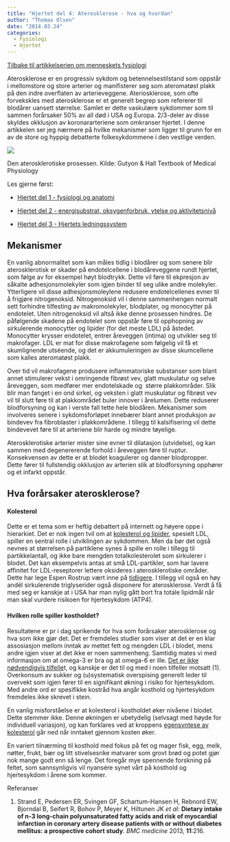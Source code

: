 ```yaml
---
title: "Hjertet del 4: Aterosklerose - hva og hvordan"
author: "Thomas Olsen"
date: "2014.03.24"
categories: 
  - Fysiologi
  - Hjertet
---
```


[Tilbake til artikkelserien om menneskets fysiologi](../../fysiologi.html)

Aterosklerose er en progressiv sykdom og betennelsestilstand som oppstår i mellomstore og store arterier og manifisterer seg som ateromatøst plakk på den indre overflaten av arterieveggene. Ateriosklerose, som ofte forvekskles med aterosklerose er et generelt begrep som refererer til blodårer uansett størrelse. Samlet er dette vaskulære sykdommer som til sammen forårsaker 50% av all død i USA og Europa. 2/3-deler av disse skyldes okklusjon av koronararteriene som omkranser hjertet. I denne artikkelen ser jeg nærmere på hvilke mekanismer som ligger til grunn for en av de store og hyppig debatterte folkesykdommene i den vestlige verden.

![](images/clipboard-1252676499.png)

Den aterosklerotiske prosessen. Kilde: Gutyon & Hall Textbook of Medical Physiology

Les gjerne først:

-   [Hjertet del 1 - fysiologi og anatomi](hjerte1.qmd "Hjertet Del 1 – Fysiologi og Anatomi")

-   [Hjertet del 2 - energisubstrat, oksygenforbruk, ytelse og aktivitetsnivå](hjerte2.qmd "Hjertet del 2 – energisubstrat, oksygenforbruk, ytelse og aktivitetsnivå")

-   [Hjertet del 3 - Hjertets ledningssystem](hjerte3.qmd "Hjertet del 3 – Hjertets ledningssystem")

## **Mekanismer**

En vanlig abnormalitet som kan måles tidlig i blodårer og som senere blir aterosklerotisk er skader på endotelcellene i blodåreveggene rundt hjertet, som følge av for eksempel høyt blodtrykk. Dette vil føre til ekpresjon av såkalte adhesjonsmolekyler som igjen binder til seg ulike andre molekyler. Ytterligere vil disse adhesjonsmoleylene redusere endotelcellenes evner til å frigjøre nitrogenoksid. Nitrogenoksid vil i denne sammenhengen normalt sett forhindre tilfesting av makromolekyler, blodplater, og monocytter på endotelet. Uten nitrogenoksid vil altså ikke denne prosessen hindres. De påfølgende skadene på endotelet som oppstår føre til opphopning av sirkulerende monocytter og lipider (for det meste LDL) på åstedet. Monocytter krysser endotelet, entrer åreveggen (intima) og utvikler seg til makrofager. LDL er mat for disse makrofagene som følgelig vil få et skumlignende utséende, og det er akkumuleringen av disse skumcellene som kalles ateromatøst plakk.

Over tid vil makrofagene produsere inflammatoriske substanser som blant annet stimulerer vekst i omringende fibrøst vev, glatt muskulatur og selve åreveggen, som medfører mer endotelskade og  større plakkområder. Slik blir man fanget i en ond sirkel, og veksten i glatt muskulatur og fibrøst vev vil til slutt føre til at plakkområdet buler innover i årelumen. Dette reduserer blodforsyning og kan i verste fall tette hele blodåren. Mekanismer som involveres senere i sykdomsforløpet innebærer blant annet produksjon av bindevev fra fibroblaster i plakkområdene. I tillegg til kalsifisering vil dette bindevevet føre til at arteriene blir harde og mindre tøyelige.

Aterosklerotiske arterier mister sine evner til dilatasjon (utvidelse), og kan sammen med degenererende forhold i åreveggen føre til ruptur. Konsekvensen av dette er at blodet koagulerer og danner blodpropper. Dette fører til fullstendig okklusjon av arterien slik at blodforsyning opphører og et infarkt oppstår.

## **Hva forårsaker aterosklerose?**

#### **Kolesterol**

Dette er et tema som er heftig debattert på internett og høyere oppe i hierarkiet. Det er nok ingen tvil om at [kolesterol og lipider](http://www.friskogfunksjonell.no/lipoproteinmetabolismen/ "Lipoproteinmetabolismen"), spesielt LDL, spiller en sentral rolle i utviklingen av sykdommen. Men da bør det også nevnes at størrelsen på partiklene synes å spille en rolle i tillegg til partikkelantall, og ikke bare mengden totalkolesterolet som sirkulerer i blodet. Det kan eksempelvis antas at små LDL-partikler, som har lavere affinitet for LDL-reseptorer lettere oksideres i aterosklerotiske områder. Dette har lege Espen Rostrup vært inne på [tidligere](http://www.friskogfunksjonell.no/minikurs-i-lipoproteiner/ "Minikurs i lipoproteiner"). I tillegg vil også en høy andél sirkulerende triglyserider også disponere for aterosklerose. Verdt å få med seg er kanskje at i USA har man nylig gått bort fra totale lipidmål når man skal vurdere risikoen for hjertesykdom (ATP4).

#### **Hvilken rolle spiller kostholdet?**

Resultatene er pr i dag sprikende for hva som forårsaker aterosklerose og hva som ikke gjør det. Det er fremdeles studier som viser at det er en klar assosiasjon mellom inntak av mettet fett og mengden LDL i blodet, mens andre igjen viser at det ikke er noen sammenheng. Samtidig mates vi med informasjon om at omega-3 er bra og at omega-6 er ille. [Det er ikke nødvendigvis tilfelle](http://www.friskogfunksjonell.no/fett-inflammasjon/ "Overvekt, fettsyrer og inflammasjon")t, og kanskje er det til og med i noen tilfeller motsatt (1). Overkonsum av sukker og (u)systematisk overspising generelt leder til overvekt som igjen fører til en signifikant økning i risiko for hjertesykdom. Med andre ord er spesifikke kostråd hva angår kosthold og hjertesykdom fremdeles ikke skrevet i stein.

En vanlig misforståelse er at kolesterol i kostholdet øker nivåene i blodet. Dette stemmer ikke. Denne økningen er ubetydelig (selvsagt med høyde for individuell variasjon), og kan forklares ved at kroppens [egensyntese av kolesterol](http://www.friskogfunksjonell.no/kolesterolmetabolismen/ "Kolesterolmetabolismen") går ned når inntaket gjennom kosten øker.

En variert tilnærming til kosthold med fokus på fet og mager fisk, egg, melk, nøtter, frukt, bær og litt stivelsesrike matvarer som grovt brød og potet gjør nok mange godt enn så lenge. Det foregår mye spennende forskning på feltet, som sannsynligvis vil nyansére synet vårt på kosthold og hjertesykdom i årene som kommer.

Referanser

1.  Strand E, Pedersen ER, Svingen GF, Schartum-Hansen H, Rebnord EW, Bjorndal B, Seifert R, Bohov P, Meyer K, Hiltunen JK *et al*: **Dietary intake of n-3 long-chain polyunsaturated fatty acids and risk of myocardial infarction in coronary artery disease patients with or without diabetes mellitus: a prospective cohort study**. *BMC medicine* 2013, **11**:216.
